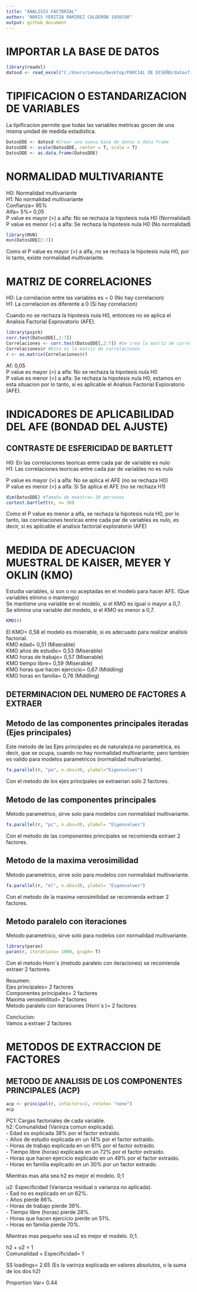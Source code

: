 ```yaml
---
title: "ANALISIS FACTORIAL"
author: "NORIS YERITZA RAMIREZ CALDERON 1950198"
output: github_document
---
```



# IMPORTAR LA BASE DE DATOS   
```r
library(readxl)
datosd <- read_excel("C:/Users/Lenovo/Desktop/PARCIAL DE DISEÑO/datosfinales.xlsx")
```

# TIPIFICACION O ESTANDARIZACION DE VARIABLES   
La tipificacion permite que todas las variables metricas gocen de una misma unidad de medida estadistica.
```r
DatosDDE <- datosd #Crear una nueva base de datos o data frame
DatosDDE <- scale(DatosDDE, center = T, scale = T)
DatosDDE <- as.data.frame(DatosDDE)
```

# NORMALIDAD MULTIVARIANTE  
H0: Normalidad multivariante  
H1: No normalidad multivariante  
Confianza= 95%  
Alfa= 5%= 0,05  
P value es mayor (>) a alfa: No se rechaza la hipotesis nula H0 (Normalidad)  
P value es menor (<) a alfa: Se rechaza la hipotesis nula H0 (No normalidad)  
```r
library(MVN)
mvn(DatosDDE[2:7])
```
Como el P value es mayor (>) a alfa, no se rechaza la hipotesis nula H0, por lo tanto, existe normalidad multivariante.

# MATRIZ DE CORRELACIONES    
H0: La correlacion entre las variables es = 0 (No hay correlacion)  
H1: La correlacion es diferente a 0 (Si hay correlacion)  

Cuando no se rechaza la hipotesis nula H0, entonces no se aplica el Analisis Factorial Exprovatorio (AFE).  
```r
library(psych)
corr.test(DatosDDE[,2:7])
Correlaciones <- corr.test(DatosDDE[,2:7]) #Se crea la matriz de correlaciones
Correlaciones$r #Esta es la matriz de correlaciones
r <- as.matrix(Correlaciones$r)
```
Af: 0,05  
P value es mayor (>) a alfa: No se rechaza la hipotesis nula H0   
P value es menor (<) a alfa: Se rechaza la hipotesis nula H0, estamos en esta situacion por lo tanto, si es aplicable el Analisis Factorial Exploratorio (AFE).  

# INDICADORES DE APLICABILIDAD DEL AFE (BONDAD DEL AJUSTE)    
## CONTRASTE DE ESFERICIDAD DE BARTLETT      
H0: En las correlaciones teoricas entre cada par de variable es nulo  
H1: Las correlaciones teoricas entre cada par de variables no es nulo  

P value es mayor (>) a alfa: No se aplica el AFE (no se rechaza H0)  
P value es menor (<) a alfa: Si Se aplica el AFE (no se rechaza H1)  
```r
dim(DatosDDE) #Tamaño de muestra= 30 personas
cortest.bartlett(r, n= 30)
```
Como el P value es menor a alfa, se rechaza la hipotesis nula H0, por lo tanto, las correlaciones teoricas entre cada par de variables es nulo, es decir, si es aplicable el analisis factorial exploratorio (AFE)  

# MEDIDA DE ADECUACION MUESTRAL DE KAISER, MEYER Y OKLIN (KMO)    
Estudia variables, si son o no aceptadas en el modelo para hacer AFE. (Que variables elimino o mantengo)  
Se mantiene una variable en el modelo, si el KMO es igual o mayor a 0,7.  
Se elimina una variable del modelo, si el KMO es menor a 0,7.  
```r
KMO(r)
```
El KMO= 0,58 el modelo es miserable, si es adecuado para realizar analisis factorial.  
KMO edad= 0,51 (Miserable)  
KMO años de estudio= 0,53 (Miserable)  
KMO horas de trabajo= 0,57 (Miserable)  
KMO tiempo libre= 0,59 (Miserable)  
KMO horas que hacen ejercicio= 0,67 (Middling)  
KMO horas en familia= 0,76 (Middling)  

## DETERMINACION DEL NUMERO DE FACTORES A EXTRAER        
## Metodo de las componentes principales iteradas (Ejes principales)  
Este metodo de las Ejes principales es de naturaleza no parametrica, es decir, que se ocupa, cuando no hay normalidad multivariante; pero tambien es valido para modelos parametricos (normalidad multivariante).  
```r
fa.parallel(r, "pa", n.obs=30, ylabel="Eigenvalues")
```
Con el metodo de los ejes principales se extraerian solo 2 factores.  

## Metodo de las componentes principales    
Metodo parametrico, sirve solo para modelos con normalidad multivariante.  
```r
fa.parallel(r, "pc", n.obs=30, ylabel= "Eigenvalues")
```
Con el metodo de las componentes principales se recomienda extraer 2 factores.  

## Metodo de la maxima verosimilidad  
Metodo parametrico, sirve solo para modelos con normalidad multivariante.  
```r
fa.parallel(r, "ml", n.obs=30, ylabel= "Eigenvalues")
```
Con el metodo de la maxima verosimilidad se recomienda extraer 2 factores.  

## Metodo paralelo con iteraciones  
Metodo parametrico, sirve solo para nodelos con normalidad multivariante.  
```r
library(paran)
paran(r, iterations= 1000, graph= T)
```
Con el metodo Horn´s (metodo paralelo con iteraciones) se recomienda extraer 2 factores.  

Resumen:  
Ejes principales= 2 factores  
Componentes principales= 2 factores  
Maxima verosimilitud= 2 factores  
Metodo paralelo con iteraciones (Horn´s )= 2 factores  

Conclucion:  
Vamos a extraer 2 factores  

# METODOS DE EXTRACCION DE FACTORES  
## METODO DE ANALISIS DE LOS COMPONENTES PRINCIPALES (ACP)  
```r
acp <- principal(r, infactors=1, rotate= "none")
acp
```
PC1: Cargas factoriales de cada variable.  
h2: Comunalidad (Varinza comun explicada).   
- Edad es explicada 38% por el factor extraido.  
- Años de estudio explicada en un 14% por el factor extraido.  
- Horas de trabajo explicada en un 61% por el factor extraido.  
- Tiempo libre (horas) explicada en un 72% por el factor extraido.  
- Horas que hacen ejercicio explicado en un 49% por el factor extraido.  
- Horas en familia explicado en un 30% por un factor extraido.  

Mientras mas alta sea h2 es mejor el modelo. 0;1  

u2: Especificidad (Varianza residual o varianza no aplicada).  
- Ead no es explicado en un 62%.  
- Años pierde 86%.  
- Horas de trabajo pierde 39%.  
- Tiempo libre (horas) pierde 28%.  
- Horas que hacen ejercicio pierde un 51%.  
- Horas en familia pierde 70%.  

Mientras mas pequeño sea u2 es  mejor el modelo. 0;1.  

h2 + u2 = 1  
Comunalidad + Especificidad= 1  

SS loadings= 2.65 (Es la varinza explicada en valores absolutos, o la suma de los dos h2)  

Proportion Var= 0.44














